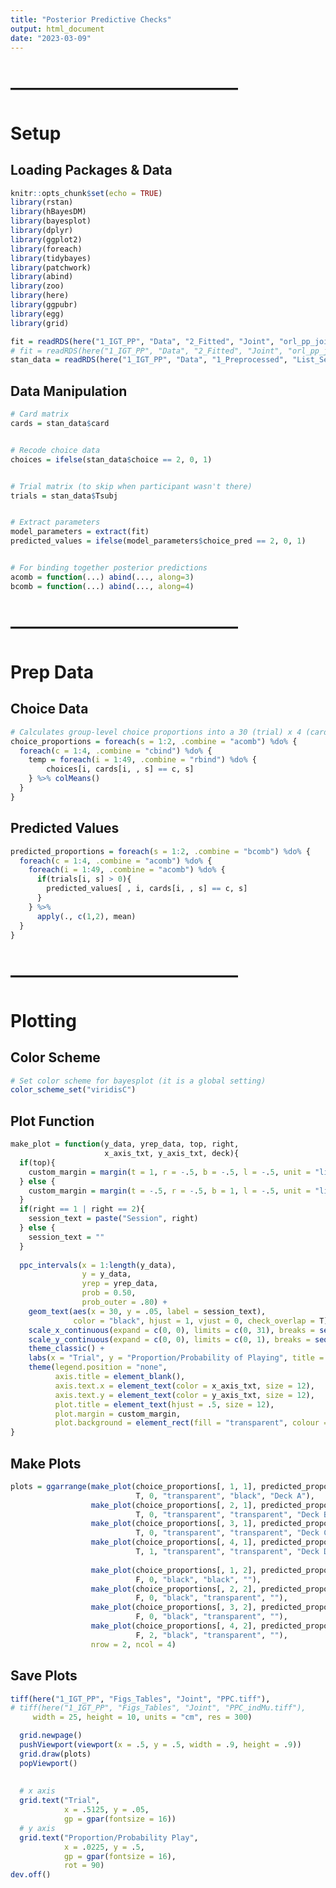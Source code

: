 ```yaml
---
title: "Posterior Predictive Checks"
output: html_document
date: "2023-03-09"
---
```




# ---------------------------------------
# Setup
## Loading Packages & Data
```r
knitr::opts_chunk$set(echo = TRUE)
library(rstan)
library(hBayesDM)
library(bayesplot)
library(dplyr)
library(ggplot2)
library(foreach)
library(tidybayes)
library(patchwork)
library(abind)
library(zoo)
library(here)
library(ggpubr)
library(egg)
library(grid)

fit = readRDS(here("1_IGT_PP", "Data", "2_Fitted", "Joint", "orl_pp_joint_fit.rds"))
# fit = readRDS(here("1_IGT_PP", "Data", "2_Fitted", "Joint", "orl_pp_joint_indMu.rds"))
stan_data = readRDS(here("1_IGT_PP", "Data", "1_Preprocessed", "List_Sess1&2.rds"))
```



## Data Manipulation
```r
# Card matrix
cards = stan_data$card


# Recode choice data
choices = ifelse(stan_data$choice == 2, 0, 1)


# Trial matrix (to skip when participant wasn't there)
trials = stan_data$Tsubj


# Extract parameters
model_parameters = extract(fit)
predicted_values = ifelse(model_parameters$choice_pred == 2, 0, 1)


# For binding together posterior predictions
acomb = function(...) abind(..., along=3)
bcomb = function(...) abind(..., along=4)
```



# ---------------------------------------
# Prep Data
## Choice Data
```r
# Calculates group-level choice proportions into a 30 (trial) x 4 (card) x 2 (session) matrix
choice_proportions = foreach(s = 1:2, .combine = "acomb") %do% {
  foreach(c = 1:4, .combine = "cbind") %do% {
    temp = foreach(i = 1:49, .combine = "rbind") %do% {
        choices[i, cards[i, , s] == c, s]
    } %>% colMeans()
  }
}
```



## Predicted Values
```r
predicted_proportions = foreach(s = 1:2, .combine = "bcomb") %do% {
  foreach(c = 1:4, .combine = "acomb") %do% {
    foreach(i = 1:49, .combine = "acomb") %do% {
      if(trials[i, s] > 0){
        predicted_values[ , i, cards[i, , s] == c, s]
      }
    } %>% 
      apply(., c(1,2), mean)
  }
}
```



# ---------------------------------------
# Plotting
## Color Scheme
```r
# Set color scheme for bayesplot (it is a global setting)
color_scheme_set("viridisC")
```



## Plot Function
```r
make_plot = function(y_data, yrep_data, top, right,
                     x_axis_txt, y_axis_txt, deck){
  if(top){
    custom_margin = margin(t = 1, r = -.5, b = -.5, l = -.5, unit = "lines")
  } else {
    custom_margin = margin(t = -.5, r = -.5, b = 1, l = -.5, unit = "lines")
  }
  if(right == 1 | right == 2){
    session_text = paste("Session", right)
  } else {
    session_text = ""
  }
  
  ppc_intervals(x = 1:length(y_data),
                y = y_data,
                yrep = yrep_data,
                prob = 0.50, 
                prob_outer = .80) +
    geom_text(aes(x = 30, y = .05, label = session_text),
              color = "black", hjust = 1, vjust = 0, check_overlap = T) +
    scale_x_continuous(expand = c(0, 0), limits = c(0, 31), breaks = seq(0, 30, 5)) +
    scale_y_continuous(expand = c(0, 0), limits = c(0, 1), breaks = seq(0, 1, .25)) +
    theme_classic() +
    labs(x = "Trial", y = "Proportion/Probability of Playing", title = deck) +
    theme(legend.position = "none",
          axis.title = element_blank(),
          axis.text.x = element_text(color = x_axis_txt, size = 12),
          axis.text.y = element_text(color = y_axis_txt, size = 12),
          plot.title = element_text(hjust = .5, size = 12),
          plot.margin = custom_margin,
          plot.background = element_rect(fill = "transparent", colour = "transparent"))
}
```



## Make Plots
```r
plots = ggarrange(make_plot(choice_proportions[, 1, 1], predicted_proportions[,, 1, 1],
                            T, 0, "transparent", "black", "Deck A"),
                  make_plot(choice_proportions[, 2, 1], predicted_proportions[,, 2, 1],
                            T, 0, "transparent", "transparent", "Deck B"),
                  make_plot(choice_proportions[, 3, 1], predicted_proportions[,, 3, 1],
                            T, 0, "transparent", "transparent", "Deck C"),
                  make_plot(choice_proportions[, 4, 1], predicted_proportions[,, 4, 1],
                            T, 1, "transparent", "transparent", "Deck D"),
                  
                  make_plot(choice_proportions[, 1, 2], predicted_proportions[,, 1, 2],
                            F, 0, "black", "black", ""),
                  make_plot(choice_proportions[, 2, 2], predicted_proportions[,, 2, 2],
                            F, 0, "black", "transparent", ""),
                  make_plot(choice_proportions[, 3, 2], predicted_proportions[,, 3, 2],
                            F, 0, "black", "transparent", ""),
                  make_plot(choice_proportions[, 4, 2], predicted_proportions[,, 4, 2],
                            F, 2, "black", "transparent", ""),
                  nrow = 2, ncol = 4)
```



## Save Plots
```r
tiff(here("1_IGT_PP", "Figs_Tables", "Joint", "PPC.tiff"),
# tiff(here("1_IGT_PP", "Figs_Tables", "Joint", "PPC_indMu.tiff"),
     width = 25, height = 10, units = "cm", res = 300)

  grid.newpage()
  pushViewport(viewport(x = .5, y = .5, width = .9, height = .9))
  grid.draw(plots)
  popViewport()
  
  
  # x axis
  grid.text("Trial",
            x = .5125, y = .05,
            gp = gpar(fontsize = 16))
  # y axis
  grid.text("Proportion/Probability Play",
            x = .0225, y = .5,
            gp = gpar(fontsize = 16),
            rot = 90)
dev.off()
```











